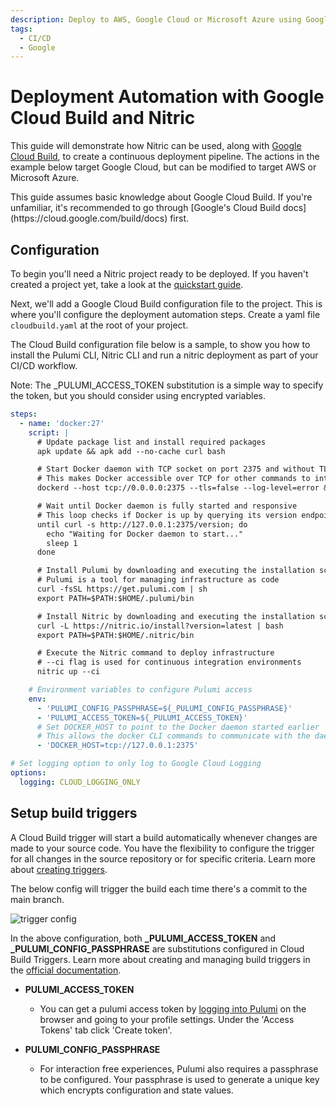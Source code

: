 ```yaml
---
description: Deploy to AWS, Google Cloud or Microsoft Azure using Google Cloud Build and the Nitric CLI
tags:
  - CI/CD
  - Google
---
```


# Deployment Automation with Google Cloud Build and Nitric

This guide will demonstrate how Nitric can be used, along with [Google Cloud Build](https://cloud.google.com/build/docs), to create a continuous deployment pipeline. The actions in the example below target Google Cloud, but can be modified to target AWS or Microsoft Azure.

<Note>
  This guide assumes basic knowledge about Google Cloud Build. If you're
  unfamiliar, it's recommended to go through [Google's Cloud Build
  docs](https://cloud.google.com/build/docs) first.
</Note>

## Configuration

To begin you'll need a Nitric project ready to be deployed. If you haven't created a project yet, take a look at the [quickstart guide](/get-started/quickstart).

Next, we'll add a Google Cloud Build configuration file to the project. This is where you'll configure the deployment automation steps. Create a yaml file `cloudbuild.yaml` at the root of your project.

The Cloud Build configuration file below is a sample, to show you how to install the Pulumi CLI, Nitric CLI and run a nitric deployment as part of your CI/CD workflow.

<Note>
  Note: The _PULUMI_ACCESS_TOKEN substitution is a simple way to specify the
  token, but you should consider using encrypted variables.
</Note>

```yaml title:cloudbuild.yaml
steps:
  - name: 'docker:27'
    script: |
      # Update package list and install required packages
      apk update && apk add --no-cache curl bash

      # Start Docker daemon with TCP socket on port 2375 and without TLS
      # This makes Docker accessible over TCP for other commands to interact with
      dockerd --host tcp://0.0.0.0:2375 --tls=false --log-level=error &

      # Wait until Docker daemon is fully started and responsive
      # This loop checks if Docker is up by querying its version endpoint
      until curl -s http://127.0.0.1:2375/version; do
        echo "Waiting for Docker daemon to start..."
        sleep 1
      done

      # Install Pulumi by downloading and executing the installation script
      # Pulumi is a tool for managing infrastructure as code
      curl -fsSL https://get.pulumi.com | sh
      export PATH=$PATH:$HOME/.pulumi/bin

      # Install Nitric by downloading and executing the installation script
      curl -L https://nitric.io/install?version=latest | bash
      export PATH=$PATH:$HOME/.nitric/bin

      # Execute the Nitric command to deploy infrastructure
      # --ci flag is used for continuous integration environments
      nitric up --ci

    # Environment variables to configure Pulumi access
    env:
      - 'PULUMI_CONFIG_PASSPHRASE=${_PULUMI_CONFIG_PASSPHRASE}'
      - 'PULUMI_ACCESS_TOKEN=${_PULUMI_ACCESS_TOKEN}'
      # Set DOCKER_HOST to point to the Docker daemon started earlier
      # This allows the docker CLI commands to communicate with the daemon
      - 'DOCKER_HOST=tcp://127.0.0.1:2375'

# Set logging option to only log to Google Cloud Logging
options:
  logging: CLOUD_LOGGING_ONLY
```

## Setup build triggers

A Cloud Build trigger will start a build automatically whenever changes are made to your source code. You have the flexibility to configure the trigger for all changes in the source repository or for specific criteria. Learn more about <a target="_blank" href="https://cloud.google.com/build/docs/automating-builds/create-manage-triggers">creating triggers</a>.

The below config will trigger the build each time there's a commit to the main branch.

<div style={{maxWidth: 450 }}>

![trigger config](/docs/images/guides/google-cloud-build/trigger-config.png)

</div>

In the above configuration, both **\_PULUMI_ACCESS_TOKEN** and **\_PULUMI_CONFIG_PASSPHRASE** are substitutions configured in Cloud Build Triggers. Learn more about creating and managing build triggers in the [official documentation](https://cloud.google.com/build/docs/automating-builds/create-manage-triggers).

- **PULUMI_ACCESS_TOKEN**

  - You can get a pulumi access token by <a href="https://app.pulumi.com/account/tokens" target="_blank">logging into Pulumi</a> on the browser and going to your profile settings. Under the 'Access Tokens' tab click 'Create token'.

- **PULUMI_CONFIG_PASSPHRASE**

  - For interaction free experiences, Pulumi also requires a passphrase to be configured. Your passphrase is used to generate a unique key which encrypts configuration and state values.
